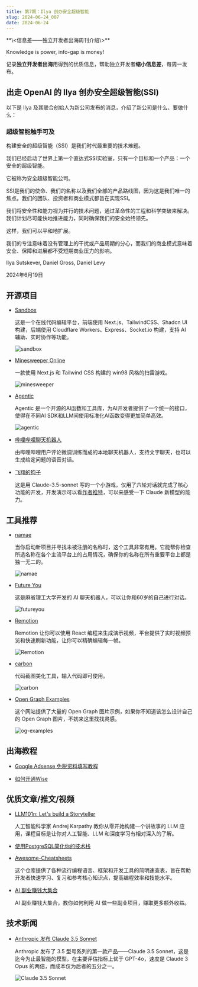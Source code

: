 ```yaml
---
title: 第7期：Ilya 创办安全超级智能
slug: 2024-06-24_007
date: 2024-06-24
---
```


<Aside>
**\<信息差——独立开发者出海周刊介绍\>**

Knowledge is power, info-gap is money!

记录**独立开发者出海**用得到的优质信息，帮助独立开发者**缩小信息差**，每周一发布。

</Aside>

## 出走 OpenAI 的 Ilya 创办安全超级智能(SSI)

以下是 Ilya 及其联合创始人为新公司发布的消息，介绍了新公司是什么、要做什么：

### 超级智能触手可及

构建安全的超级智能（SSI）是我们时代最重要的技术难题。

我们已经启动了世界上第一个直达式SSI实验室，只有一个目标和一个产品：一个安全的超级智能。

它被称为安全超级智能公司。

SSI是我们的使命、我们的名称以及我们全部的产品路线图，因为这是我们唯一的焦点。我们的团队、投资者和商业模式都旨在实现SSI。

我们将安全性和能力视为并行的技术问题，通过革命性的工程和科学突破来解决。我们计划尽可能快地推进能力，同时确保我们的安全始终领先。

这样，我们可以平和地扩展。

我们的专注意味着没有管理上的干扰或产品周期的分心，而我们的商业模式意味着安全、保障和进展都不受短期商业压力的影响。

Ilya Sutskever, Daniel Gross, Daniel Levy

2024年6月19日


## 开源项目

- [Sandbox](https://github.com/ishaan1013/sandbox)

  这是一个在线代码编辑平台，前端使用 Next.js、TailwindCSS、Shadcn UI 构建，后端使用 Cloudflare Workers、Express、Socket.io 构建，支持 AI 辅助、实时协作等功能。

  ![sandbox](/assets/007/sandbox.webp)

- [Minesweeper Online](https://github.com/zerosoul/ohminesweeper.online)

  一款使用 Next.js 和 Tailwind CSS 构建的 win98 风格的扫雷游戏。

  ![minesweeper](/assets/007/minesweeper.webp)

- [Agentic](https://github.com/transitive-bullshit/agentic)

  Agentic 是一个开源的AI函数和工具库，为AI开发者提供了一个统一的接口，使得在不同AI SDK和LLM间使用标准化AI函数变得更加简单高效。

  ![agentic](/assets/007/agentic.webp)

- [哔哩哔哩聊天机器人](https://github.com/linyiLYi/bilibot)

  由哔哩哔哩用户评论微调训练而成的本地聊天机器人，支持文字聊天，也可以生成给定问题的语音对话。

- [飞翔的狗子](https://github.com/orange2ai/dogandbone/blob/main/flying-dog-game.html)

  这是用 Claude-3.5-sonnet 写的一个小游戏，仅用了六轮对话就完成了核心功能的开发，开发演示可以看[作者推特](https://x.com/oran_ge/status/1804435039352156512)，可以来感受一下 Claude 新模型的能力。

## 工具推荐

- [namae](https://namae.dev/)

  当你启动新项目并寻找未被注册的名称时，这个工具非常有用。它能帮你检查所选名称在各个主流平台上的占用情况，确保你的名称在所有重要平台上都是独一无二的。

  ![namae](/assets/007/namae.webp)

- [Future You](https://futureyou.life/)

  这是麻省理工大学开发的 AI 聊天机器人，可以让你和60岁的自己进行对话。

  ![futureyou](/assets/007/futureyou.webp)

- [Remotion](https://www.remotion.dev/)

  Remotion 让你可以使用 React 编程来生成演示视频，平台提供了实时视频预览和快速刷新功能，让你可以精确编辑每一帧。

  ![Remotion](/assets/007/remotion.webp)

- [carbon](https://carbon.now.sh/)

  代码截图美化工具，输入代码即可使用。

  ![carbon](/assets/007/carbon.webp)

- [Open Graph Examples](https://opengraphexamples.com/)

  这个网站提供了大量的 Open Graph 图片示例，如果你不知道该怎么设计自己的 Open Graph 图片，不妨来这里找找灵感。

  ![og-examples](/assets/007/og-example.webp)


## 出海教程

- [Google Adsense 免税资料填写教程](https://jamesdaily.life/adsense_ve)

- [如何开通Wise](https://x.com/richriverspirit/status/1803368256667000972)


## 优质文章/推文/视频

- [LLM101n: Let's build a Storyteller](https://github.com/karpathy/LLM101n)

  人工智能科学家 Andrej Karpathy 教你从零开始构建一个讲故事的 LLM 应用，课程目标是让你对人工智能、LLM 和深度学习有相对深入的了解。

- [使用PostgreSQL简化你的技术栈](https://huangz.blog/2024/postgresql-for-everything.html)

- [Awesome-Cheatsheets](https://github.com/LeCoupa/awesome-cheatsheets)

  这个仓库提供了各种流行编程语言、框架和开发工具的简明速查表，旨在帮助开发者快速学习、复习和参考核心知识点，提高编程效率和技能水平。

- [AI 副业赚钱大集合](https://github.com/bleedline/aimoneyhunter)

  AI 副业赚钱大集合，教你如何利用 AI 做一些副业项目，赚取更多额外收益。


## 技术新闻

- [Anthropic 发布 Claude 3.5 Sonnet](https://x.com/AnthropicAI/status/1803790676988920098)

  Anthropic 发布了 3.5 型号系列的第一款产品——Claude 3.5 Sonnet，这是迄今为止最智能的模型，在主要评估指标上优于 GPT-4o，速度是 Claude 3 Opus 的两倍，而成本仅为后者的五分之一。

  ![Claude 3.5 Sonnet](/assets/007/claude-3.5-sonnet.webp)